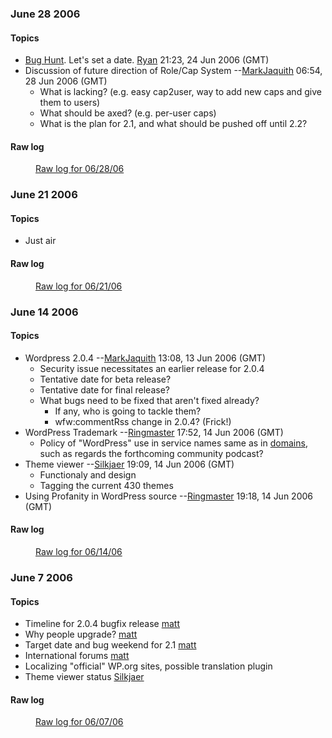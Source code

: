 ===June 28 2006===
====Topics====
* [[WordPress Bug Hunts|Bug Hunt]].  Let's set a date. [[User:Ryan|Ryan]] 21:23, 24 Jun 2006 (GMT)
* Discussion of future direction of Role/Cap System --[[User:MarkJaquith|MarkJaquith]] 06:54, 28 Jun 2006 (GMT)
** What is lacking? (e.g. easy cap2user, way to add new caps and give them to users)
** What should be axed? (e.g. per-user caps)
** What is the plan for 2.1, and what should be pushed off until 2.2?
====Raw log====
:[[IRC_Meetups/2006/June/June28RawLog|Raw log for 06/28/06]]
===June 21 2006===
====Topics====
* Just air
====Raw log====
:[[IRC_Meetups/2006/June/June21RawLog|Raw log for 06/21/06]]
===June 14 2006===
====Topics====
* Wordpress 2.0.4 --[[User:MarkJaquith|MarkJaquith]] 13:08, 13 Jun 2006 (GMT)
** Security issue necessitates an earlier release for 2.0.4
** Tentative date for beta release?
** Tentative date for final release?
** What bugs need to be fixed that aren't fixed already?
*** If any, who is going to tackle them?
*** wfw:commentRss change in 2.0.4? (Frick!)
* WordPress Trademark --[[User:ringmaster|Ringmaster]] 17:52, 14 Jun 2006 (GMT)
** Policy of "WordPress" use in service names same as in [http://wordpress.org/about/domains/ domains], such as regards the forthcoming community podcast?
* Theme viewer --[[User:Silkjaer|Silkjaer]] 19:09, 14 Jun 2006 (GMT)
** Functionaly and design
** Tagging the current 430 themes
* Using Profanity in WordPress source --[[User:ringmaster|Ringmaster]] 19:18, 14 Jun 2006 (GMT)

====Raw log====
:[[IRC_Meetups/2006/June/June14RawLog|Raw log for 06/14/06]]

===June 7 2006===
====Topics====
* Timeline for 2.0.4 bugfix release [[User:Matt|matt]]
* Why people upgrade? [[User:Matt|matt]]
* Target date and bug weekend for 2.1 [[User:Matt|matt]]
* International forums [[User:Matt|matt]]
* Localizing "official" WP.org sites, possible translation plugin
* Theme viewer status [[User:Silkjaer|Silkjaer]]

====Raw log====
:[[IRC_Meetups/2006/June/June07RawLog|Raw log for 06/07/06]]

{{meetup}}